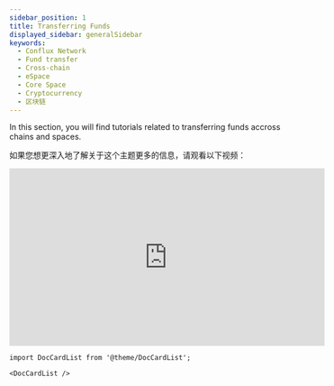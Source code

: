 ```yaml
---
sidebar_position: 1
title: Transferring Funds
displayed_sidebar: generalSidebar
keywords:
  - Conflux Network
  - Fund transfer
  - Cross-chain
  - eSpace
  - Core Space
  - Cryptocurrency
  - 区块链
---
```


In this section, you will find tutorials related to transferring funds accross chains and spaces.

如果您想更深入地了解关于这个主题更多的信息，请观看以下视频：


<Tabs>
  <TabItem value="youtube" label="Transferring Funds Video Tutorial">
<iframe width="560" height="315" src="https://www.youtube.com/embed/BA2pfVK7pmU?si=kIXns4ePU9dNkHG3" title="YouTube video player" frameborder="0" allow="accelerometer; autoplay; clipboard-write; encrypted-media; gyroscope; picture-in-picture; web-share" allowfullscreen></iframe>
  </TabItem>
</Tabs>

```mdx-code-block
import DocCardList from '@theme/DocCardList';

<DocCardList />
```
